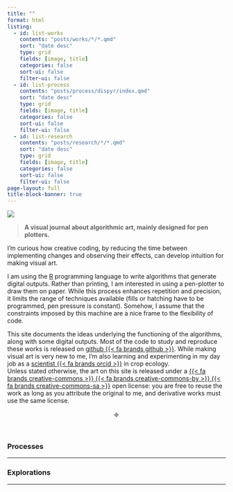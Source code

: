 ```yaml
---
title: ""
format: html 
listing:
  - id: list-works
    contents: "posts/works/*/*.qmd"
    sort: "date desc"
    type: grid
    fields: [image, title]
    categories: false
    sort-ui: false
    filter-ui: false
  - id: list-process
    contents: "posts/process/dispyr/index.qmd"
    sort: "date desc"
    type: grid
    fields: [image, title]
    categories: false
    sort-ui: false
    filter-ui: false
  - id: list-research
    contents: "posts/research/*/*.qmd"
    sort: "date desc"
    type: grid
    fields: [image, title]
    categories: false
    sort-ui: false
    filter-ui: false
page-layout: full
title-block-banner: true
---
```


:::{.column-body-outset style="font-size: 100%; margin-bottom: 2cm;"}


::: {.grid}

::: {.g-col-6 .center-container-v}

![](img/profile.svg)
:::

::: {.g-col-6 .center-container-v}

> **A visual journal about algorithmic art, mainly designed for pen plotters.**

:::

:::

I'm curious how creative coding, by reducing the time between implementing changes and observing their effects, can develop intuition for making visual art.

I am using the [R](https://www.r-project.org/) programming language to write algorithms that generate digital outputs. Rather than printing, I am interested in using a pen-plotter to draw them on paper. While this process enhances repetition and precision, it limits the range of techniques available (fills or hatching have to be programmed, pen pressure is constant). Somehow, I assume that the constraints imposed by this machine are a nice frame to the flexibility of code.

This site documents the ideas underlying the functioning of the algorithms, along with some digital outputs. Most of the code to study and reproduce these works is released on [github {{< fa brands github >}}](https://github.com/picasa/generative_examples). While making visual art is very new to me, I'm also learning and experimenting in my day job as a [scientist {{< fa brands orcid >}}](https://orcid.org/0000-0001-7225-936X) in crop ecology.  
Unless stated otherwise, the art on this site is released under a [{{< fa brands creative-commons >}} {{< fa brands creative-commons-by >}} {{< fa brands creative-commons-sa >}}](https://creativecommons.org/licenses/by-sa/4.0/) open license: you are free to reuse the work as long as you attribute the original to me, and derivative works must use the same license.  


<p style="text-align: center;">𐫱</p>

::: {#list-works}
:::

<br> 

### Processes

---

::: {#list-process}
:::

### Explorations

---

::: {#list-research}
:::

:::




